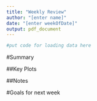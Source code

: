 ```yaml
---
title: "Weekly Review"
author: "[enter name]"
date: "[enter weekOfDate]"
output: pdf_document
---
```

```r
#put code for loading data here 
```

#Summary 



##Key Plots


##Notes

#Goals for next week



